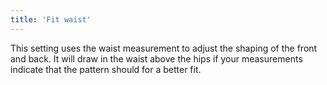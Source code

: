 ```yaml
---
title: 'Fit waist'
---
```


This setting uses the waist measurement to adjust the shaping of the front and
back. It will draw in the waist above the hips if your measurements indicate
that the pattern should for a better fit.
